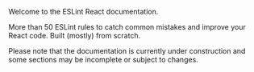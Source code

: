 
<ESLintReactCard />

Welcome to the ESLint React documentation.

More than 50 ESLint rules to catch common mistakes and improve your React code. Built (mostly) from scratch.

<Warning>
  Please note that the documentation is currently under construction and some
  sections may be incomplete or subject to changes.
</Warning>
